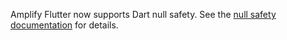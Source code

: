 
<Callout>

Amplify Flutter now supports Dart null safety. See the [null safety documentation](https://docs.amplify.aws/lib/project-setup/null-safety/q/platform/flutter) for details.

</Callout>
